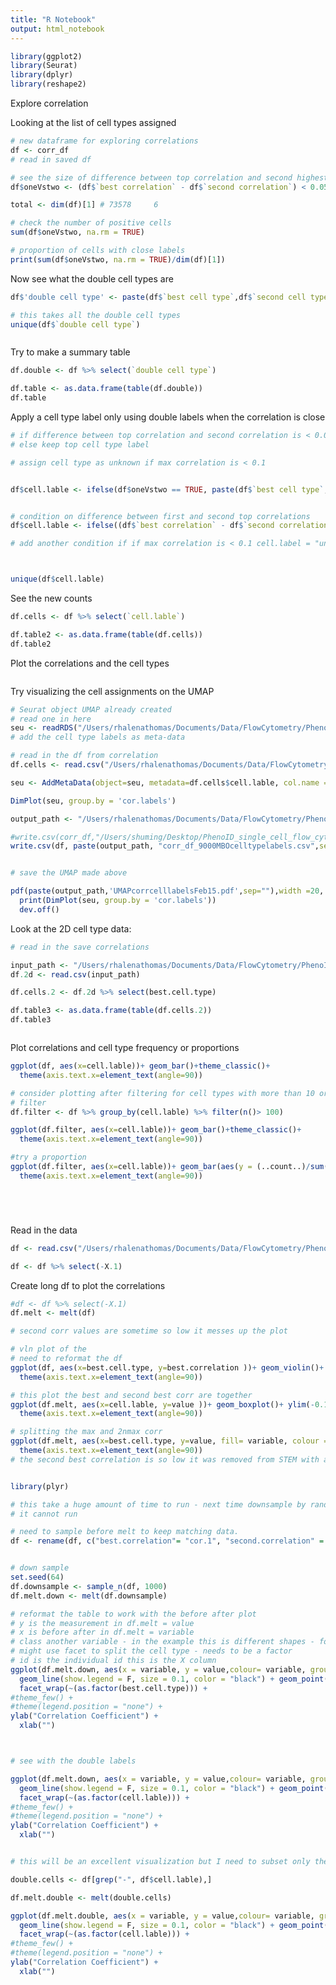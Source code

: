 ```yaml
---
title: "R Notebook"
output: html_notebook
---
```


```r
library(ggplot2)
library(Seurat)
library(dplyr)
library(reshape2)
```



Explore correlation

Looking at the list of cell types assigned 

```r

# new dataframe for exploring correlations
df <- corr_df
# read in saved df 

# see the size of difference between top correlation and second highest
df$oneVstwo <- (df$`best correlation` - df$`second correlation`) < 0.05

total <- dim(df)[1] # 73578     6

# check the number of positive cells
sum(df$oneVstwo, na.rm = TRUE)

# proportion of cells with close labels
print(sum(df$oneVstwo, na.rm = TRUE)/dim(df)[1])


```


Now see what the double cell types are 

```r
df$'double cell type' <- paste(df$`best cell type`,df$`second cell type`,sep = "-")

# this takes all the double cell types
unique(df$`double cell type`)



```

Try to make a summary table

```r
df.double <- df %>% select(`double cell type`)

df.table <- as.data.frame(table(df.double))
df.table

```

Apply a cell type label only using double labels when the correlation is close
```r
# if difference between top correlation and second correlation is < 0.05 than add double label
# else keep top cell type label

# assign cell type as unknown if max correlation is < 0.1


df$cell.lable <- ifelse(df$oneVstwo == TRUE, paste(df$`best cell type`,df$`second cell type`,sep = "-"), df$`best cell type`)


# condition on difference between first and second top correlations
df$cell.lable <- ifelse((df$`best correlation` - df$`second correlation`) < 0.05, paste(df$`best cell type`,df$`second cell type`,sep = "-"), df$`best cell type`)

# add another condition if if max correlation is < 0.1 cell.label = "unknown"



unique(df$cell.lable)


```


See the new counts

```r
df.cells <- df %>% select(`cell.lable`)

df.table2 <- as.data.frame(table(df.cells))
df.table2

```


Plot the correlations and the cell types

```r



```



Try visualizing the cell assignments on the UMAP

```r
# Seurat object UMAP already created 
# read one in here
seu <- readRDS("/Users/rhalenathomas/Documents/Data/FlowCytometry/PhenoID/Analysis/9MBO/prepro_outsjan20-9000cells/test/Louvain2/FlowsetSeuratSeuratObject100.Rds")
# add the cell type labels as meta-data

# read in the df from correlation
df.cells <- read.csv("/Users/rhalenathomas/Documents/Data/FlowCytometry/PhenoID/Analysis/9MBO/prepro_outsjan20-9000cells/correlationscorr_df_9000MBOcelltypelabels.csv")

seu <- AddMetaData(object=seu, metadata=df.cells$cell.lable, col.name = 'cor.labels')

DimPlot(seu, group.by = 'cor.labels')


```



```r
output_path <- "/Users/rhalenathomas/Documents/Data/FlowCytometry/PhenoID/Analysis/9MBO/prepro_outsjan20-9000cells/correlations"

#write.csv(corr_df,"/Users/shuming/Desktop/PhenoID_single_cell_flow_cytometry_analysis/correlation/correlation_feb14.csv", row.names = FALSE)
write.csv(df, paste(output_path, "corr_df_9000MBOcelltypelabels.csv",sep=""))


# save the UMAP made above

pdf(paste(output_path,'UMAPcorrcelllabelsFeb15.pdf',sep=""),width =20, height = 10)
  print(DimPlot(seu, group.by = 'cor.labels'))
  dev.off()


```


Look at the 2D cell type data:

```r
# read in the save correlations

input_path <- "/Users/rhalenathomas/Documents/Data/FlowCytometry/PhenoID/Analysis/2Dcells_surface/correlationscorr_df_2Dcells.csv"
df.2d <- read.csv(input_path)

df.cells.2 <- df.2d %>% select(best.cell.type)

df.table3 <- as.data.frame(table(df.cells.2))
df.table3



```

Plot correlations and cell type frequency or proportions

```r
ggplot(df, aes(x=cell.lable))+ geom_bar()+theme_classic()+
  theme(axis.text.x=element_text(angle=90))

# consider plotting after filtering for cell types with more than 10 or 100 cells
# filter 
df.filter <- df %>% group_by(cell.lable) %>% filter(n()> 100)

ggplot(df.filter, aes(x=cell.lable))+ geom_bar()+theme_classic()+
  theme(axis.text.x=element_text(angle=90))

#try a proportion
ggplot(df.filter, aes(x=cell.lable))+ geom_bar(aes(y = (..count..)/sum(..count..)))+theme_classic()+
  theme(axis.text.x=element_text(angle=90))






```

Read in the data

```r

df <- read.csv("/Users/rhalenathomas/Documents/Data/FlowCytometry/PhenoID/Analysis/2Dcells_surface/correlations/corr_celltypes_2Dcells.csv")

df <- df %>% select(-X.1)

```


Create long df to plot the correlations

```r
#df <- df %>% select(-X.1)
df.melt <- melt(df)

# second corr values are sometime so low it messes up the plot

# vln plot of the 
# need to reformat the df
ggplot(df, aes(x=best.cell.type, y=best.correlation ))+ geom_violin()+ ylim(-0.1,1)+theme_classic()+
  theme(axis.text.x=element_text(angle=90))

# this plot the best and second best corr are together 
ggplot(df.melt, aes(x=cell.lable, y=value ))+ geom_boxplot()+ ylim(-0.1,1)+theme_classic()+
  theme(axis.text.x=element_text(angle=90))

# splitting the max and 2nmax corr
ggplot(df.melt, aes(x=best.cell.type, y=value, fill= variable, colour = variable ))+ geom_boxplot()+ ylim(-0.25,1)+theme_classic()+
  theme(axis.text.x=element_text(angle=90))
# the second best correlation is so low it was removed from STEM with axis limit -0.1 and even -1



```


```r

library(plyr)

# this take a huge amount of time to run - next time downsample by randomly selecting rows maybe 5000
# it cannot run

# need to sample before melt to keep matching data.
df <- rename(df, c("best.correlation"= "cor.1", "second.correlation" = "cor.2"))


# down sample
set.seed(64)
df.downsample <- sample_n(df, 1000)
df.melt.down <- melt(df.downsample)

# reformat the table to work with the before after plot
# y is the measurement in df.melt = value
# x is before after in df.melt = variable
# class another variable - in the example this is different shapes - for us this is best cell type
# might use facet to split the cell type - needs to be a factor
# id is the individual id this is the X column
ggplot(df.melt.down, aes(x = variable, y = value,colour= variable, group= X)) +
  geom_line(show.legend = F, size = 0.1, color = "black") + geom_point()+ scale_color_manual(values = c("#4E84C4", "#52854C")) + ylim(-0.25,0.95) +
  facet_wrap(~(as.factor(best.cell.type))) +
#theme_few() +
#theme(legend.position = "none") +
ylab("Correlation Coefficient") +
  xlab("")



# see with the double labels

ggplot(df.melt.down, aes(x = variable, y = value,colour= variable, group= X)) +
  geom_line(show.legend = F, size = 0.1, color = "black") + geom_point()+ scale_color_manual(values = c("#4E84C4", "#52854C")) + ylim(-0.25,0.95) +
  facet_wrap(~(as.factor(cell.lable))) +
#theme_few() +
#theme(legend.position = "none") +
ylab("Correlation Coefficient") +
  xlab("")


# this will be an excellent visualization but I need to subset only the double labels, then I can plot more cells and see more clearly. 

double.cells <- df[grep("-", df$cell.lable),]

df.melt.double <- melt(double.cells)

ggplot(df.melt.double, aes(x = variable, y = value,colour= variable, group= X)) +
  geom_line(show.legend = F, size = 0.1, color = "black") + geom_point()+ scale_color_manual(values = c("#4E84C4", "#52854C")) + ylim(-0.25,0.95) +
  facet_wrap(~(as.factor(cell.lable))) +
#theme_few() +
#theme(legend.position = "none") +
ylab("Correlation Coefficient") +
  xlab("")





```




